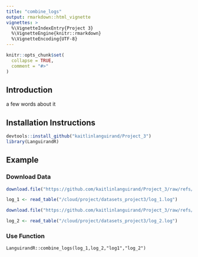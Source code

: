 ```yaml
---
title: "combine_logs"
output: rmarkdown::html_vignette
vignettes: >
  %\VignetteIndexEntry{Project 3}
  %\VignetteEngine{knitr::rmarkdown}
  %\VignetteEncoding{UTF-8}
---
```


```r
knitr::opts_chunk$set(
  collapse = TRUE,
  comment = "#>"
)
```

## Introduction

a few words about it

## Installation Instructions
```r
devtools::install_github("kaitlinlanguirand/Project_3")
library(LanguirandR)

```

## Example

### Download Data
```r
download.file("https://github.com/kaitlinlanguirand/Project_3/raw/refs/heads/main/datasets_project3/log_1.log", "datasets_project3/log_1.log")

log_1 <- read_table("/cloud/project/datasets_project3/log_1.log")

download.file("https://github.com/kaitlinlanguirand/Project_3/raw/refs/heads/main/datasets_project3/log_2.log", "datasets_project3/log_2.log")

log_2 <- read_table("/cloud/project/datasets_project3/log_2.log")

```

### Use Function
```
LanguirandR::combine_logs(log_1,log_2,"log1","log_2")
```

